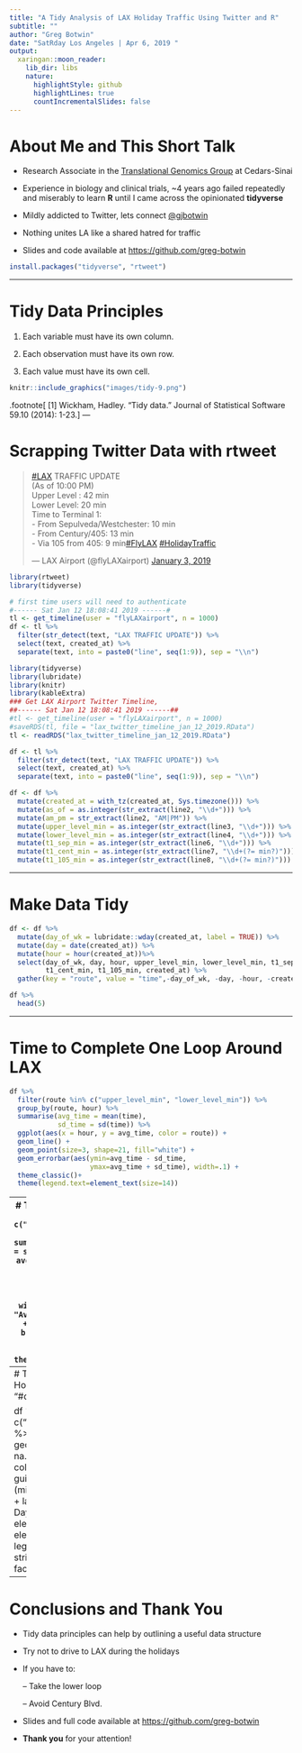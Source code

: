 ```yaml
---
title: "A Tidy Analysis of LAX Holiday Traffic Using Twitter and R"
subtitle: ""
author: "Greg Botwin"
date: "SatRday Los Angeles | Apr 6, 2019 "
output:
  xaringan::moon_reader:
    lib_dir: libs
    nature:
      highlightStyle: github
      highlightLines: true
      countIncrementalSlides: false
---
```



# About Me and This Short Talk

- Research Associate in the [Translational Genomics Group](https://www.cedars-sinai.edu/Research/Research-Labs/McGovern-Lab/) at Cedars-Sinai

- Experience in biology and clinical trials, ~4 years ago failed repeatedly and miserably to learn **R** until I came across the opinionated **tidyverse**

- Mildly addicted to Twitter, lets connect [@gjbotwin](https://twitter.com/GJBotwin?lang=en)

- Nothing unites LA like a shared hatred for traffic

- Slides and code available at [https://github.com/greg-botwin](https://github.com/greg-botwin)

```r
install.packages("tidyverse", "rtweet")
```

---

# Tidy Data Principles

1. Each variable must have its own column.

2. Each observation must have its own row.

3. Each value must have its own cell.

```r
knitr::include_graphics("images/tidy-9.png")
```

.footnote[
[1] Wickham, Hadley. "Tidy data." Journal of Statistical Software 59.10 (2014): 1-23.
]
---

# Scrapping Twitter Data with rtweet

<blockquote class="twitter-tweet" data-partner="tweetdeck"><p lang="en" dir="ltr"><a href="https://twitter.com/hashtag/LAX?src=hash&amp;ref_src=twsrc%5Etfw">#LAX</a> TRAFFIC UPDATE<br>(As of 10:00 PM) <br>Upper Level : 42 min<br>Lower Level: 20 min<br>Time to Terminal 1:<br>- From Sepulveda/Westchester: 10 min<br>- From Century/405: 13 min<br>- Via 105 from 405: 9 min<a href="https://twitter.com/hashtag/FlyLAX?src=hash&amp;ref_src=twsrc%5Etfw">#FlyLAX</a> <a href="https://twitter.com/hashtag/HolidayTraffic?src=hash&amp;ref_src=twsrc%5Etfw">#HolidayTraffic</a></p>&mdash; LAX Airport (@flyLAXairport) <a href="https://twitter.com/flyLAXairport/status/1080706573830217728?ref_src=twsrc%5Etfw">January 3, 2019</a></blockquote>
<script async src="https://platform.twitter.com/widgets.js" charset="utf-8"></script>

```r
library(rtweet)
library(tidyverse)

# first time users will need to authenticate
#------ Sat Jan 12 18:08:41 2019 ------#
tl <- get_timeline(user = "flyLAXairport", n = 1000)
df <- tl %>%
  filter(str_detect(text, "LAX TRAFFIC UPDATE")) %>%
  select(text, created_at) %>%
  separate(text, into = paste0("line", seq(1:9)), sep = "\\n")
```

```r
library(tidyverse)
library(lubridate)
library(knitr)
library(kableExtra)
### Get LAX Airport Twitter Timeline, 
##------ Sat Jan 12 18:08:41 2019 ------##
#tl <- get_timeline(user = "flyLAXairport", n = 1000)
#saveRDS(tl, file = "lax_twitter_timeline_jan_12_2019.RData")
tl <- readRDS("lax_twitter_timeline_jan_12_2019.RData")

df <- tl %>%
  filter(str_detect(text, "LAX TRAFFIC UPDATE")) %>%
  select(text, created_at) %>%
  separate(text, into = paste0("line", seq(1:9)), sep = "\\n")
```


```r
df <- df %>%
  mutate(created_at = with_tz(created_at, Sys.timezone())) %>%
  mutate(as_of = as.integer(str_extract(line2, "\\d+"))) %>%
  mutate(am_pm = str_extract(line2, "AM|PM")) %>%
  mutate(upper_level_min = as.integer(str_extract(line3, "\\d+"))) %>%
  mutate(lower_level_min = as.integer(str_extract(line4, "\\d+"))) %>%
  mutate(t1_sep_min = as.integer(str_extract(line6, "\\d+"))) %>%
  mutate(t1_cent_min = as.integer(str_extract(line7, "\\d+(?= min?)"))) %>%
  mutate(t1_105_min = as.integer(str_extract(line8, "\\d+(?= min?)")))
```

---

# Make Data Tidy

```r
df <- df %>%
  mutate(day_of_wk = lubridate::wday(created_at, label = TRUE)) %>%
  mutate(day = date(created_at)) %>%
  mutate(hour = hour(created_at))%>%
  select(day_of_wk, day, hour, upper_level_min, lower_level_min, t1_sep_min,
         t1_cent_min, t1_105_min, created_at) %>%
  gather(key = "route", value = "time",-day_of_wk, -day, -hour, -created_at)
```

```r
df %>%
  head(5)
```

---

# Time to Complete One Loop Around LAX
```r
df %>%
  filter(route %in% c("upper_level_min", "lower_level_min")) %>%
  group_by(route, hour) %>%
  summarise(avg_time = mean(time),
            sd_time = sd(time)) %>%
  ggplot(aes(x = hour, y = avg_time, color = route)) + 
  geom_line() + 
  geom_point(size=3, shape=21, fill="white") + 
  geom_errorbar(aes(ymin=avg_time - sd_time,
                    ymax=avg_time + sd_time), width=.1) + 
  theme_classic()+
  theme(legend.text=element_text(size=14))
```

---
# Time to Terminal 1 By Entrance Route
```r
df %>%
  filter(!route %in% c("upper_level_min", "lower_level_min")) %>%
  group_by(route, hour) %>%
  summarise(avg_time = mean(time),
            sd_time = sd(time)) %>%
  ggplot(aes(x = hour, y = avg_time, color = route)) + 
  geom_line() + 
  geom_point(size=3, shape=21, fill="white") + 
  geom_errorbar(aes(ymin=avg_time - sd_time,
                    ymax=avg_time + sd_time), width=.1) + 
  theme_classic() + 
  labs(y = "Average Time (min)", x = "Hour of Day") + 
  scale_color_discrete(name="Route",
                         breaks=c("t1_105_min", "t1_cent_min", "t1_sep_min"),
                         labels=c("105", "Century", "Sepulveda")) +
  theme(legend.text=element_text(size=14))
```

---
# Time to Terminal 1 By Route, Day and Hour
```r
#Assign color variables
col1 = "#d8e1cf" 
col2 = "#438484"

df %>%
  filter(!route %in% c("upper_level_min", "lower_level_min")) %>%
  ggplot(aes(hour, as.factor(day))) +
  geom_tile(aes(fill = time),colour = "white", na.rm = FALSE) +
  #scale_fill_gradient(low = col1, high = col2) +  
  scale_fill_viridis_c()+
  guides(fill=guide_legend(title="Time (min)")) +
  theme_bw() + theme_minimal() + 
  labs(y = "Day of Week", x = "Hour of Day") +
  theme(panel.grid.major = element_blank(), panel.grid.minor = element_blank(),
        legend.text=element_text(size=14), strip.text.x = element_text(size = 14)) +
  facet_wrap(~route, scales = "free") 
```

---
# Conclusions and Thank You
- Tidy data principles can help by outlining a useful data structure

- Try not to drive to LAX during the holidays

- If you have to:

  -- Take the lower loop 
  
  -- Avoid Century Blvd.
  
- Slides and full code available at [https://github.com/greg-botwin](https://github.com/greg-botwin)

- **Thank you** for your attention!
